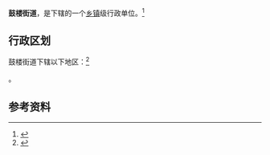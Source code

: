 {{中国乡级行政区|14/10/82/001/000}}

'''鼓楼街道'''，是{{PRC admin/fullname|14/10/82/001/000|3}}下辖的一个[[乡镇|乡镇]]级行政单位。<ref>{{PRC admin/ref sgc|{{PRC admin/parent|14/10/82/001/000}}}}</ref>

== 行政区划 ==

鼓楼街道下辖以下地区：<ref>{{PRC admin/ref sgc|14/10/82/001/000}}</ref>

{{PRC admin/children|14/10/82/001/000}}。

== 参考资料 ==

{{reflist}}

{{行政区划小作品}}
{{PRC admin/navcat|14/10/82/001/000}}